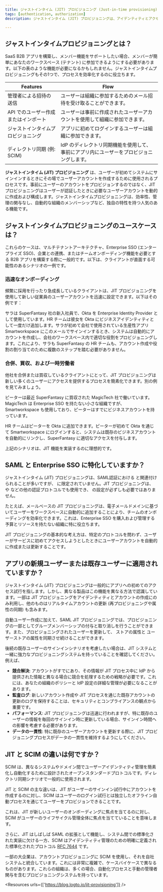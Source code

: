 ```yaml
---
title: ジャストインタイム (JIT) プロビジョニング (Just-in-time provisioning)
tags: [authentication, authorization]
description: ジャストインタイム (JIT) プロビジョニングは、アイデンティティとアクセス管理 (IAM) プロセスで、ユーザーがシステムまたはアプリケーションに初めてアクセスしようとしたときに、ユーザーアカウントを動的に自動的に作成します。このアプローチは、オンボーディングプロセスを効率化し、必要なときにのみユーザーアカウントを作成することで、管理の手間を減らし、セキュリティを改善します。

---
```


## ジャストインタイムプロビジョニングとは？

SaaS B2B アプリを構築し、メンバー機能をサポートしたい場合、メンバーが簡単にあなたのワークスペース (テナント) に参加できるようにする必要があります。以下の表のような機能が必要になるかもしれません。ジャストインタイムプロビジョニングもその1つで、プロセスを効率化するのに役立ちます。

| Features | Flow |
| --- | --- |
| 管理者による招待の送信 | ユーザーは組織に参加するためのメール招待を受け取ることができます。 |
| API でのユーザー作成またはインポート | ユーザーは事前に作成されたユーザーアカウントを使用して組織に参加できます。 |
| ジャストインタイムプロビジョニング | アプリに初めてログインするユーザーは組織に参加できます。 |
| ディレクトリ同期 (例: SCIM) | IdP のディレクトリ同期機能を使用して、事前にアプリ内にユーザーをプロビジョニングします。 |

**ジャストインタイム (JIT) プロビジョニング** は、ユーザーが初めてシステムにサインインするときにその場でユーザーアカウントを作成するために使用されるプロセスです。事前にユーザーのアカウントをプロビジョンするのではなく、JIT プロビジョニングはユーザーが認証したときに必要なユーザーアカウントを動的に作成および構成します。ジャストインタイムプロビジョニングは、効率性、管理の関与なし、自動的な組織のメンバーシップなど、独自の特性を持つ人気のある機能です。

## ジャストインタイムプロビジョニングのユースケースは？

これらのケースは、マルチテナントアーキテクチャ、Enterprise SSO (エンタープライズ SSO)、企業との連携、またはチームオンボーディング機能を必要とする B2B アプリを構築する際に一般的です。以下は、クライアントが直面する可能性のあるシナリオの一例です。

### 迅速なオンボーディング

頻繁に採用を行ったり急成長しているクライアントは、JIT プロビジョニングを使用して新しい従業員のユーザーアカウントを迅速に設定できます。以下はその例です：

サラは SuperFantasy 社の新入社員で、Okta を Enterprise Identity Provider として使用しています。HR チームは彼女を Okta にビジネスアイデンティティとして一度だけ追加します。サラが初めて会社で使用されている生産性アプリ Smartworkspace にこのメールでサインインするとき、システムは自動的にアカウントを作成し、会社のワークスペース内で適切な役割をプロビジョニングします。これにより、サラも SuperFantasy の HR チームも、アカウント作成や役割の割り当てのために複数のステップを踏む必要がありません。

### 合併、買収、および一時労働者

他社を合併または買収しているクライアントにとって、JIT プロビジョニングは新しい多くのユーザーにアクセスを提供するプロセスを簡素化できます。別の例を見てみましょう。

ピーターは最近 SuperFantasy に買収された MagicTech 社で働いています。MagicTech は Enterprise SSO を持たない小さな組織ですが、Smartworkspace も使用しており、ピーターはすでにビジネスアカウントを持っています。

HR チームはピーターを Okta に追加できます。ピーターが初めて Okta を通じて Smartworkspace にログインすると、システムは既存のビジネスアカウントを自動的にリンクし、SuperFantasy に適切なアクセスを付与します。

上記のシナリオは、JIT 機能を実装するのに理想的です。

## SAML と Enterprise SSO に特化していますか？

ジャストインタイム (JIT) プロビジョニングは、SAML認証における <Ref slug="enterprise-sso" /> と関連付けられることが多いですが、<Ref slug="saml" /> に限定されていません。JIT プロビジョニングは、<Ref slug="oauth-2.0" /> や <Ref slug="openid-connect" /> などの他の認証プロトコルでも使用でき、<Ref slug="enterprise-sso" /> の設定が必ずしも必要ではありません。

たとえば、メールベースの JIT プロビジョニングは、電子メールドメインに基づいてユーザーをワークスペースに自動的に追加することにより、チームのオンボーディングを効率化できます。これは、Enterprise SSO を購入および管理する予算とリソースを持たない組織に特に役立ちます。

JIT プロビジョニングの基本的な考え方は、特定のプロトコルを問わず、ユーザーがサービスに初めてアクセスしようとしたときにユーザーアカウントを自動的に作成または更新することです。

## アプリの新規ユーザーまたは既存ユーザーに適用されていますか？

ジャストインタイム (JIT) プロビジョニングは一般的にアプリへの初めてのアクセス試行を指します。しかし、異なる製品はこの機能を異なる方法で認識しています。一部は JIT プロビジョニングをアイデンティティとアカウントの作成にのみ利用し、他のものはリアルタイムアカウントの更新 (再プロビジョニングや属性の同期) も含みます。

自動ユーザー作成に加えて、SAML JIT プロビジョニングでは、プロビジョニングの一部としてグループメンバーシップの付与と取り消しを行うことができます。また、プロビジョニングされたユーザーを更新して、<Ref slug="service-provider" /> ストアの属性と <Ref slug="identity-provider" /> ユーザーストアの属性を同期させ続けることができます。

後続の既存ユーザーのサインインシナリオを考慮したい場合は、JIT システムと一緒に強力なプロビジョニングシステムを持っていることを確認してください。例えば、

- **競合解決**: アカウントがすでにあり、その情報が JIT プロセス中に IdP から提供された情報と異なる場合に競合を処理するための戦略が必要です。これには、あなたの組織のポリシーと IdP 設定の詳細な管理が必要になることがあります。
- **監査ログ**: 新しいアカウント作成や JIT プロセスを通じた既存アカウントの更新のログを保持することは、セキュリティとコンプライアンスの観点から重要です。
- **パフォーマンス**: JIT プロビジョニングは迅速に行われますが、特に既存のユーザーの情報を毎回のサインイン時に更新している場合、サインイン時間への影響を考慮する必要があります。
- **データの一貫性**: 特に既存のユーザーアカウントを更新する際に、JIT プロビジョニングプロセスがデータの一貫性を維持するようにしてください。

## JIT と SCIM の違いは何ですか？

SCIM は、異なるシステムやドメイン間でユーザーアイデンティティ管理を簡素化し自動化するために設計されたオープンスタンダードプロトコルです。ディレクトリ同期シナリオで一般的に使用されます。

JIT と SCIM の主な違いは、JIT がユーザーのサインイン試行中にアカウントを作成するのに対し、SCIM はユーザーのログイン試行とは独立したオフライン自動プロセスを通じてユーザーをプロビジョンできることです。

これは、JIT が新しいユーザーのオンボーディングに焦点を当てるのに対し、SCIM がユーザーのライフサイクル管理全体に焦点を当てていることを意味します。

さらに、JIT はしばしば SAML の拡張として機能し、システム間での標準化された実装に欠ける一方、SCIM はアイデンティティ管理のための明確に定義された標準化されたプロトコル [RFC 7644](https://datatracker.ietf.org/doc/html/rfc7644) です。

一部の大企業は、アカウントプロビジョニングに SCIM を使用し、それを自社システムと統合しています。これには非常に複雑で、ケースバイケースで異なるものがあります。これらの組織は、多くの場合、自動化プロセスと手動の管理者関与を含むプロビジョニングシステムを持っています。

<Resources urls={['https://blog.logto.io/jit-provisioning']} />
